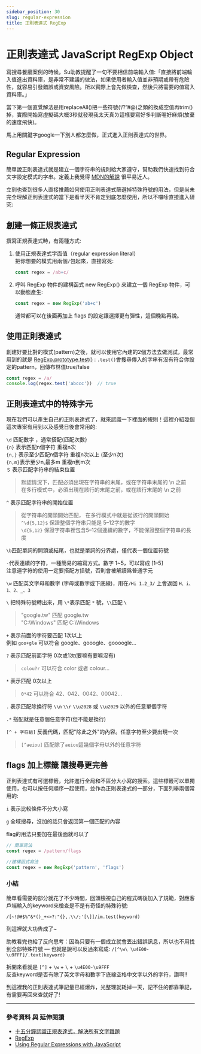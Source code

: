 ---
sidebar_position: 30
slug: regular-expression
title: 正則表達式 RegExp
---

# 正則表達式 JavaScript RegExp Object

寫搜尋餐廳案例的時候，Su助教提醒了一句不要相信前端輸入值:「直接將前端輸入值進出資料庫，是非常不建議的做法，如果使用者輸入值並非預期或帶有危險性，就容易引發錯誤或資安風險。所以實際上會先做檢查，然後只將需要的值寫入資料庫。」

當下第一個直覺解法是用replaceAll()把一些符號(‘/?”#\@)之類的換成空值再trim()掉，實際開始寫虛擬碼大概3秒就發現我太天真ㄌ這樣要寫好多判斷喔好麻煩(放棄的速度飛快)。

馬上用關鍵字google一下別人都怎麼做，正式進入正則表達式的世界。

## Regular Expression

簡單說正則表達式就是建立一個字符串的規則給大家遵守，幫助我們快速找到符合文字設定模式的字串。定義上我覺得 [MDN的解說](https://developer.mozilla.org/zh-TW/docs/Web/JavaScript/Guide/Regular_Expressions) 很平易近人。

立刻也查到很多人直接推薦如何使用正則表達式篩選掉特殊符號的用法，但是尚未完全理解正則表達式的當下是看半天不肯定到底怎麼使用，所以不囉嗦直接進入研究:

## 創建一條正規表達式

撰寫正規表達式時，有兩種方式:  

1. 使用正規表達式字面值（regular expression literal）  
  把你想要的模式用兩個`/`包起來，直接寫死:  

    ```js
    const regex = /ab+c/
    ```
2. 呼叫 RegExp 物件的建構函式 new RegExp() 來建立一個 RegExp 物件，可以動態產生:
   
   ```js
   const regex = new RegExp('ab+c')
   ```

    通常都可以在後面再加上 flags 的設定讓選擇更有彈性，這個晚點再說。

## 使用正則表達式

創建好要比對的模式(pattern)之後，就可以使用它內建的2個方法去做測試，最常用到的就是 [RegExp.prototype.test()](https://developer.mozilla.org/en-US/docs/Web/JavaScript/Reference/Global_Objects/RegExp/test) :
`.test()`會搜尋傳入的字串有沒有符合你設定的pattern，回傳布林值true/false

```js
const regex = /a/
console.log(regex.test('abccc'))  // true
```

## 正則表達式中的特殊字元

現在我們可以產生自己的正則表達式了，就來認識一下裡面的規則！這裡介紹幾個這次專案有用到以及感覺日後會常用的:

`\d` 匹配數字 ，通常搭配{匹配次數}  
`{n}` 表示匹配n個字符 重複n次  
`{n,}` 表示至少匹配n個字符 重複n次以上 (至少n次)  
`{n,m}`表示至少n,最多m 重複n到m次  
`＄` 表示匹配字符串的結束位置  
>默認情況下，匹配必須出現在字符串的末尾，或在字符串末尾的 \\n 之前  
>在多行模式中，必須出現在該行的末尾之前，或在該行末尾的 \\n 之前  

`^` 表示匹配字符串的開始位置  
>從字符串的開頭開始匹配， 在多行模式中就是從該行的開頭開始  
> `^\d{5,12}$`    保證整個字符串只能是 5–12字的數字  
> `\d{5,12}`     保證字符串裡包含5–12個連續的數字，不能保證整個字符串的長度  

`\b`匹配單詞的開頭或結尾，也就是單詞的分界處，僅代表一個位置符號  

`-`代表連續的字符，一種簡易的縮寫方式。數字 1~5，可以寫成 [1–5]  
注意連字符的使用一定要搭配方括號，否則會被解讀爲普通字元  

`\w` 匹配英文字母和數字 (字母或數字或下底線)，用在`/Hi 1.2_3/` 上會返回 `H、i、1、2、_、3`

`\` 把特殊符號轉出來，用 `\*`表示匹配 `*` 號，`\\`匹配 `\`  
> "google\.tw"    匹配  google.tw  
> "C:\\Windows"   匹配  C:\Windows  

`+` 表示前面的字符要匹配 1次以上  
例如 `goo+gle` 可以符合 google、gooogle、goooogle...  

`?` 表示匹配前面字符 0次或1次(要嘛有要嘛沒有)  
> `colou?r` 可以符合 color 或者 colour...  

`*` 表示匹配 0次以上
> `0*42` 可以符合 42、042、0042、00042...

`.` 表示匹配除換行符 `\\n` `\\r` `\\u2028` 或 `\\u2029` 以外的任意單個字符

`.*` 搭配就是任意個任意字符(但不能是換行)

`[^ + 字符組]` 反義代碼，匹配"除此之外"的內容。任意字符至少要出現一次
> `[^aeiou]` 匹配除了`aeiou`這幾個字母以外的任意字符

## flags 加上標籤 讓搜尋更完善

正則表達式有可選標籤，允許進行全局和不區分大小寫的搜索。這些標籤可以單獨使用，也可以按任何順序一起使用，並作為正則表達式的一部分，下面列舉兩個常用的:

`i` 表示比較條件不分大小寫

`g` 全域搜尋，沒加的話只會返回第一個匹配的內容

flag的用法只要加在最後面就可以了

```js
// 簡單寫法
const regex = /pattern/flags

//建構函式寫法
const regex = new RegExp('pattern', 'flags')
```

### 小結 

簡單看需要的部分就花了不少時間，回頭檢視自己的程式碼後加入了規範，對應客戶端輸入的keyword來檢查是不是有奇怪的特殊符號:

`/[~!@#$%^&*()_+<>?:"{},.\\/;'[\]]/im.test(keyword)`  

到這裡就大功告成了~  

助教看完也給了反向思考：因為只要有一個成立就會丟出錯誤訊息，所以也不用找到全部特殊符號 — 也就是說可以反過來寫成: `/[^\w\ \u4E00-\u9FFF]/.text(keyword)`

拆開來看就是 `[^]` + `\w` + `\` + `\u4E00-\u9FFF`  
反查keyword是否有除了英文字母和數字下底線空格中文字以外的字符，讚啊!!

到這裡我的正則表達式筆記量已經爆炸，光整理就耗掉一天，記不住的都靠筆記，有需要再回來查就好了!

---

### 參考資料 與 延伸閱讀

* [十五分鐘認識正規表達式，解決所有文字難題](https://5xruby.tw/posts/15min-regular-expression)
* [RegExp](https://developer.mozilla.org/en-US/docs/Web/JavaScript/Reference/Global_Objects/RegExp)
* [Using Regular Expressions with JavaScript](https://www.regular-expressions.info/javascript.html)



<Giscus
  id="comments"
  repo="Rubylago/my-note"
  repoId="R_kgDOHo7cKQ"
  category="Announcements"
  categoryId="DIC_kwDOHo7cKc4CSRCM"
  mapping="title"
  term="Comments"
  reactionsEnabled="1"
  emitMetadata="0"
  inputPosition="top"
  theme="preferred_color_scheme"
  lang="zh-TW"
  loading="lazy"
/>